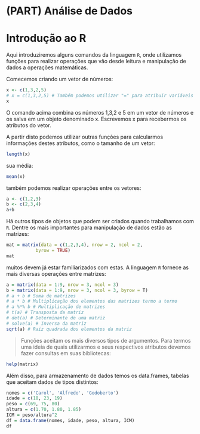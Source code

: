 # (PART) Análise de Dados {-}

# Introdução ao R

Aqui introduziremos alguns comandos da linguagem `R`, onde utilizamos funções para realizar operações que vão desde leitura e manipulação de dados a operações matemáticas.

Comecemos criando um vetor de números:

```r
x <- c(1,3,2,5)
# x = c(1,3,2,5) # Também podemos utilizar "=" para atribuir variáveis
x
```

O comando acima combina os números 1,3,2 e 5 em um vetor de números e os salva em um objeto denominado x. Escrevemos x para recebermos os atributos do vetor.

A partir disto podemos utilizar outras funções para calcularmos informações destes atributos, como o tamanho de um vetor:

```r
length(x)
```

sua média:

```r
mean(x)
```

também podemos realizar operações entre os vetores:

```r
a <- c(1,2,3)
b <- c(2,3,4)
a+b
```

Há outros tipos de objetos que podem ser criados quando trabalhamos com `R`. Dentre os mais importantes para manipulação de dados estão as matrizes:

```r
mat = matrix(data = c(1,2,3,4), nrow = 2, ncol = 2,
           byrow = TRUE)
mat
```

muitos devem já estar familiarizados com estas. A linguagem `R` fornece as mais diversas operações entre matrizes:

```r
a = matrix(data = 1:9, nrow = 3, ncol = 3)
b = matrix(data = 1:9, nrow = 3, ncol = 3, byrow = T)
# a + b # Soma de matrizes
# a * b # Multiplicação dos elementos das matrizes termo a termo
# a %*% b # Multiplicação de matrizes
# t(a) # Transposta da matriz
# det(a) # Determinante de uma matriz
# solve(a) # Inversa da matriz
sqrt(a) # Raiz quadrada dos elementos da matriz
```




> Funções aceitam os mais diversos tipos de argumentos. Para termos uma ideia de quais utilizarmos e seus respectivos atributos devemos fazer consultas em suas bibliotecas:

```r
help(matrix)
```

Além disso, para armazenamento de dados temos os data.frames, tabelas que aceitam dados de tipos distintos:

```r
nomes = c('Carol', 'Alfredo', 'Godoberto')
idade = c(18, 23, 19)
peso = c(69, 75, 80)
altura = c(1.70, 1.80, 1.85)
ICM = peso/altura^2
df = data.frame(nomes, idade, peso, altura, ICM)
df
```
